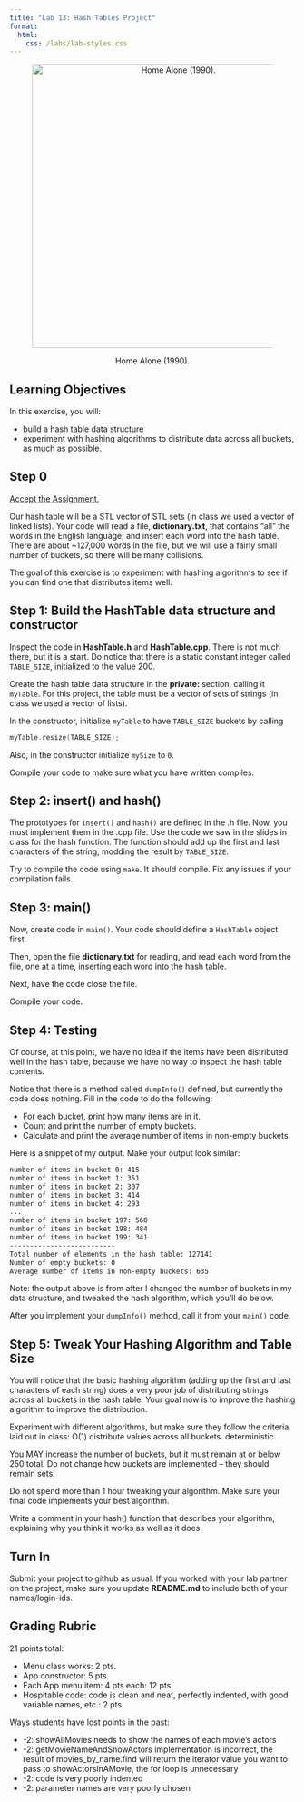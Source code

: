 ```yaml
---
title: "Lab 13: Hash Tables Project"
format: 
  html:
    css: /labs/lab-styles.css
---
```


<center><figure>

<img src="/images/labs/lab11-homealone.jpg" alt="Home Alone (1990)." width="500"/>

<figcaption>Home Alone (1990).</figcaption>

</figure></center>

## Learning Objectives

In this exercise, you will:

- build a hash table data structure
- experiment with hashing algorithms to distribute data across all buckets, as much as possible.


## Step 0

[Accept the Assignment.](https://classroom.github.com/a/7abeJcnj){target="_blank"}

Our hash table will be a STL vector of STL sets (in class we used a vector of linked lists). Your code will read a file, **dictionary.txt**, that contains "all" the words in the English language, and insert each word into the hash table. There are about ~127,000 words in the file, but we will use a fairly small number of buckets, so there will be many collisions.

The goal of this exercise is to experiment with hashing algorithms to see if you can find one that distributes items well.

## Step 1: Build the HashTable data structure and constructor

Inspect the code in **HashTable.h** and **HashTable.cpp**. There is not much there, but it is a start. Do notice that there is a static constant integer called `TABLE_SIZE`, initialized to the value 200.

Create the hash table data structure in the **private:** section, calling it `myTable`. For this project, the table must be a vector of sets of strings (in class we used a vector of lists).

In the constructor, initialize `myTable` to have `TABLE_SIZE` buckets by calling

```cpp
myTable.resize(TABLE_SIZE);
```

Also, in the constructor initialize `mySize` to `0`.

Compile your code to make sure what you have written compiles.

## Step 2: insert() and hash()

The prototypes for `insert()` and `hash()` are defined in the .h file. Now, you must implement them in the .cpp file. Use the code we saw in the slides in class for the hash function. The function should add up the first and last characters of the string, modding the result by `TABLE_SIZE`.

Try to compile the code using `make`. It should compile. Fix any issues if your compilation fails.

## Step 3: main()

Now, create code in `main()`. Your code should define a `HashTable` object first.

Then, open the file **dictionary.txt** for reading, and read each word from the file, one at a time, inserting each word into the hash table.

Next, have the code close the file.

Compile your code.

## Step 4: Testing

Of course, at this point, we have no idea if the items have been distributed well in the hash table, because we have no way to inspect the hash table contents. 

Notice that there is a method called `dumpInfo()` defined, but currently the code does nothing. Fill in the code to do the following:

- For each bucket, print how many items are in it.
- Count and print the number of empty buckets.
- Calculate and print the average number of items in non-empty buckets.

Here is a snippet of my output. Make your output look similar:

```bash
number of items in bucket 0: 415
number of items in bucket 1: 351
number of items in bucket 2: 307
number of items in bucket 3: 414
number of items in bucket 4: 293
...
number of items in bucket 197: 560
number of items in bucket 198: 484
number of items in bucket 199: 341
--------------------------
Total number of elements in the hash table: 127141
Number of empty buckets: 0
Average number of items in non-empty buckets: 635
```

:::{.callout-note}
Note: the output above is from after I changed the number of buckets in my data structure, and tweaked the hash algorithm, which you'll do below.
:::

After you implement your `dumpInfo()` method, call it from your `main()` code.

## Step 5: Tweak Your Hashing Algorithm and Table Size

You will notice that the basic hashing algorithm (adding up the first and last characters of each string) does a very poor job of distributing strings across all buckets in the hash table. Your goal now is to improve the hashing algorithm to improve the distribution. 

Experiment with different algorithms, but make sure they follow the criteria laid out in class:
O(1)
distribute values across all buckets.
deterministic.

You MAY increase the number of buckets, but it must remain at or below 250 total. Do not change how buckets are implemented -- they should remain sets.

Do not spend more than 1 hour tweaking your algorithm. Make sure your final code implements your best algorithm. 

Write a comment in your hash() function that describes your algorithm, explaining why you think it works as well as it does.



## Turn In

Submit your project to github as usual. If you worked with your lab partner on the project, make sure you update **README.md** to include both of your names/login-ids.

## Grading Rubric

21 points total:

-   Menu class works: 2 pts.
-   App constructor: 5 pts.
-   Each App menu item: 4 pts each: 12 pts.
-   Hospitable code: code is clean and neat, perfectly indented, with good variable names, etc.: 2 pts.

Ways students have lost points in the past:

-   -2: showAllMovies needs to show the names of each movie's actors
-   -2: getMovieNameAndShowActors implementation is incorrect, the result of movies_by_name.find will return the iterator value you want to pass to showActorsInAMovie, the for loop is unnecessary
-   -2: code is very poorly indented
-   -2: parameter names are very poorly chosen

<!-- [^1]: how to add footnotes. -->